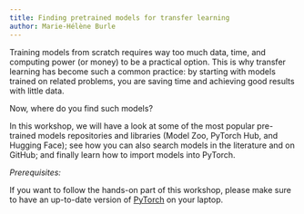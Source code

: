 ```yaml
---
title: Finding pretrained models for transfer learning
author: Marie-Hélène Burle
---
```


:::{.def}

Training models from scratch requires way too much data, time, and computing power (or money) to be a practical option. This is why transfer learning has become such a common practice: by starting with models trained on related problems, you are saving time and achieving good results with little data.

Now, where do you find such models?

In this workshop, we will have a look at some of the most popular pre-trained models repositories and libraries (Model Zoo, PyTorch Hub, and Hugging Face); see how you can also search models in the literature and on GitHub; and finally learn how to import models into PyTorch.

:::

:::{.box}

*Prerequisites:*

If you want to follow the hands-on part of this workshop, please make sure to have an up-to-date version of [PyTorch](https://pytorch.org/get-started/locally/) on your laptop.

:::

<!-- https://modelzoo.co/ -->
<!-- https://pytorch.org/hub/ -->
<!-- https://paperswithcode.com/ -->
<!-- https://arxiv.org/ -->
<!-- https://huggingface.co/ -->
